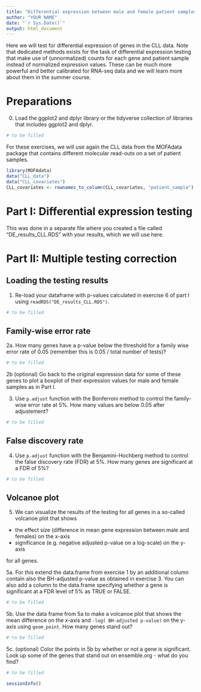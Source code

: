 ```yaml
---
title: "Differential expression between male and female patient samples (part II)"
author: "YOUR NAME"
date: "`r Sys.Date()`"
output: html_document
---
```


Here we will test for differential expression of genes in the CLL data. Note that dedicated methods exists for the task of differential expression testing that make use of (unnormalized) counts for each gene and patient sample instead of normalized expression values. These can be much more powerful and better calibrated for RNA-seq data and we will learn more about them in the summer course.

# Preparations
0. Load the ggplot2 and dplyr library or the tidyverse collection of libraries that includes ggplot2 and dplyr.
```r
# to be filled
```

For these exercises, we will use again the CLL data from the MOFAdata package that contains different molecular read-outs on a set of patient samples.
```r
library(MOFAdata)
data("CLL_data")
data("CLL_covariates")
CLL_covariates <- rownames_to_column(CLL_covariates, "patient_sample")
```

# Part I: Differential expression testing
This was done in a separate file where you created a file called "DE_results_CLL.RDS" with your results, which we will use here.

# Part II: Multiple testing correction 

## Loading the testing results
1. Re-load your dataframe with p-values calculated in exercise 6 of part I using `readRDS("DE_results_CLL.RDS")`.
```r
# to be filled
```

## Family-wise error rate
2a. How many genes have a p-value below the threshold for a family wise error rate of 0.05 (remember this is 0.05 / total number of tests)? 
```r
# to be filled
```

2b (optional) Go back to the original expression data for some of these genes to plot a boxplot of their expression values for male and female samples as in Part I.

3. Use `p.adjust` function with the Bonferroni method to control the family-wise error rate at 5%. How many values are below 0.05 after adjustement?
```r
# to be filled
```

## False discovery rate
4. Use `p.adjust` function with the Benjamini-Hochberg method to control the false discovery rate (FDR) at 5%. How many genes are significant at a FDR of 5%?
```r
# to be filled
```

## Volcanoe plot
5. We can visualize the results of the testing for all genes in a so-called volcanoe plot that shows 

* the effect size (difference in mean gene expression between male and females) on the x-axis
* significance (e.g. negative adjusted p-value on a log-scale) on the y-axis

for all genes. 

5a. For this extend the data.frame from exercise 1 by an additional column contain also the BH-adjusted p-value as obtained in exercise 3. You can also add a column to the data.frame specifying whether a gene is significant at a FDR level of 5% as TRUE or FALSE.
```r
# to be filled
```

5b. Use the data frame from 5a to make a volcanoe plot that shows the mean difference on the x-axis and `-log( BH-adjusted p-value)` on the y-axis using `geom_point`. How many genes stand out? 
```r
# to be filled
```

5c. (optional) Color the points in 5b by whether or not a gene is significant. Look up some of the genes that stand out on ensemble.org - what do you find?
```r
# to be filled
```

```r
sessionInfo()
```


